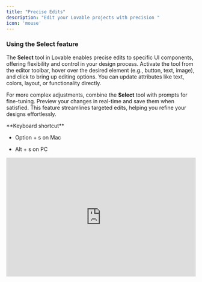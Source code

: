 ```yaml
---
title: "Precise Edits"
description: "Edit your Lovable projects with precision "
icon: 'mouse'
---
```


### Using the Select feature

The **Select** tool in Lovable enables precise edits to specific UI components, offering flexibility and control in your design process. Activate the tool from the editor toolbar, hover over the desired element (e.g., button, text, image), and click to bring up editing options. You can update attributes like text, colors, layout, or functionality directly.

For more complex adjustments, combine the **Select** tool with prompts for fine-tuning. Preview your changes in real-time and save them when satisfied. This feature streamlines targeted edits, helping you refine your designs effortlessly.

<Tip>
  **Keyboard shortcut**

  * Option + s on Mac

  * Alt + s on PC
</Tip>

<iframe width="100%" height="315" src="https://www.youtube.com/embed/d5O5bYAOgD8" title="YouTube video player" frameborder="0" allow="accelerometer; autoplay; clipboard-write; encrypted-media; gyroscope; picture-in-picture" allowfullscreen />

### Using the Figma Integration

Designers can now export their Figma designs directly into Lovable to build full-stack apps without needing developers.

<iframe width="100%" height="315" src="https://www.youtube.com/embed/Xu4aE78qZZk?si=S7DSNhRdbJpPIqrz" title="YouTube video player" frameborder="0" allow="accelerometer; autoplay; clipboard-write; encrypted-media; gyroscope; picture-in-picture; web-share" referrerpolicy="strict-origin-when-cross-origin" allowfullscreen />

This [Figma-to-code guide](https://lovable.dev/blog/2025-01-22-figma-to-lovable-builder-io-native-integration) walks you through every step, from structuring Figma designs to using Builder.io’s plugin and leveraging Lovable for seamless app creation.

## Visual Edits&#x20;

Lovable brings programming into the hands of non-technical people, but we knew from working closely with designers that having to chat with AI for every small edit wasn't ideal. Visual Edits emerged from this collaboration, combining AI-powered development with precise Tailwind-native visual control. It's about giving everyone the power to build and refine their vision, whether through natural language or direct manipulation.

\[Coming Soon]